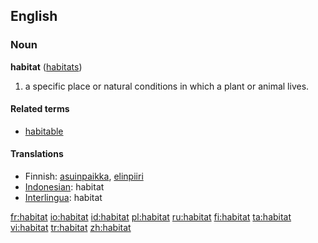 ==English==
=== Noun ===
'''habitat''' ([[habitats]])

#a specific place or natural conditions in which a plant or animal lives.

==== Related terms ====
*[[habitable]]

==== Translations ====
*Finnish: [[asuinpaikka]], [[elinpiiri]]
*[[Indonesian]]: habitat
*[[Interlingua]]: habitat

[[fr:habitat]]
[[io:habitat]]
[[id:habitat]]
[[pl:habitat]]
[[ru:habitat]]
[[fi:habitat]]
[[ta:habitat]]
[[vi:habitat]]
[[tr:habitat]]
[[zh:habitat]]